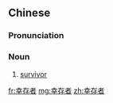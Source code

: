 ==Chinese==
{{zh-forms|type=21}}

===Pronunciation===
{{zh-pron
|m=xìngcúnzhě
|c=hang6 cyun4 ze2
|cat=n
}}

===Noun===
{{zh-noun}}

# [[survivor]]

[[fr:幸存者]]
[[mg:幸存者]]
[[zh:幸存者]]